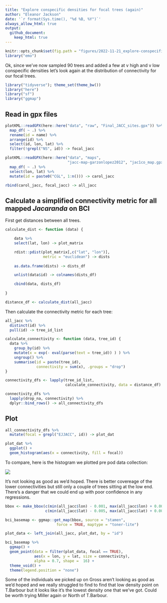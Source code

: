 ```yaml
---
title: "Explore conspecific densities for focal trees (again)"
author: "Eleanor Jackson"
date: '`r format(Sys.time(), "%d %B, %Y")`'
always_allow_html: true
output: 
  github_document:
    keep_html: true
---
```

```r
knitr::opts_chunk$set(fig.path = "figures/2022-11-21_explore-conspecific-densities-2/")
library("emo")
```

Ok, since we've now sampled 90 trees and added a few at v high and v low conspecific densities let's look again at the distribution of connectivity for our focal trees.

```r
library("tidyverse"); theme_set(theme_bw())
library("here")
library("sf")
library("ggmap")
```

## Read in gpx files

```r
plotKML::readGPX(here::here("data", "raw", "Final_JACC_sites.gpx")) %>%
  map_df( ~ .) %>%
  rename(id = name) %>%
  arrange(id) %>%
  select(id, lon, lat) %>%
  filter(!grepl("NS", id)) -> focal_jacc

plotKML::readGPX(here::here("data", "maps",
                            "jacc-map-garzonlopez2012", "jac1co_map.gpx")) %>%
  map_df( ~ .) %>%
  select(lon, lat) %>%
  mutate(id = paste0("CGL", 1:n())) -> carol_jacc

rbind(carol_jacc, focal_jacc) -> all_jacc
```

## Calculate a simplified connectivity metric for all mapped _Jacaranda_ on BCI
 
First get distances between all trees.
 
```r

calculate_dist <- function (data) {

	data %>%
    select(lat, lon) -> plot_matrix

	rdist::pdist(plot_matrix[,c("lat", "lon")], 
	             metric = "euclidean") -> dists
	
	as.data.frame(dists) -> dists_df

	unlist(data$id) -> colnames(dists_df) 

	cbind(data, dists_df)
	
}

distance_df <- calculate_dist(all_jacc)

```

Then calculate the connectivity metric for each tree:

```r
all_jacc %>% 
  distinct(id) %>%
  pull(id) -> tree_id_list

calculate_connectivity <- function (data, tree_id) {
  data %>%
    group_by(id) %>%
    mutate(x = exp(- eval(parse(text = tree_id)) ) ) %>%
    ungroup() %>%
    summarise(id = paste(tree_id),
              connectivity = sum(x), .groups = "drop")
}

connectivity_dfs <- lapply(tree_id_list,
                           calculate_connectivity, data = distance_df)

connectivity_dfs %>%
  lapply(drop_na, connectivity) %>%
  dplyr::bind_rows() -> all_connectivity_dfs

```

## Plot

```r
all_connectivity_dfs %>%
  mutate(focal = grepl("EJJACC", id)) -> plot_dat

plot_dat %>%
  ggplot() +
  geom_histogram(aes(x = connectivity, fill = focal))

```

To compare, here is the histogram we plotted pre pod data collection:

![](https://github.com/ee-jackson/bci-jacc/blob/main/code/exploration/figures/2022-10-28_explore-conspecific-densities/histogram-1.png)

It's not looking as good as we'd hoped. There is better covereage of the lower connectivities but still only a couple of trees sitting at the low end. There's a danger that we could end up with poor confidence in any regressions. 

```r

bbox <- make_bbox(c(min(all_jacc$lon) - 0.001, max(all_jacc$lon) + 0.005), 
                  c(min(all_jacc$lat) - 0.005, max(all_jacc$lat) + 0.001))

bci_basemap <- ggmap::get_map(bbox, source = "stamen", 
                       force = TRUE, maptype = "toner-lite")

plot_data <- left_join(all_jacc, plot_dat, by = "id")

bci_basemap %>% 
  ggmap() +
  geom_point(data = filter(plot_data, focal == TRUE), 
             aes(x = lon, y = lat, size = connectivity),
             alpha = 0.7, shape =  16) +
  theme_void() +
  theme(legend.position = "none")

```

Some of the individuals we picked up on Gross aren't looking as good as we'd hoped and we really struggled to find to find that low density point on T.Barbour but it looks like it's the lowest density one that we've got. Could be worth trying Miller again or North of T.Barbour.